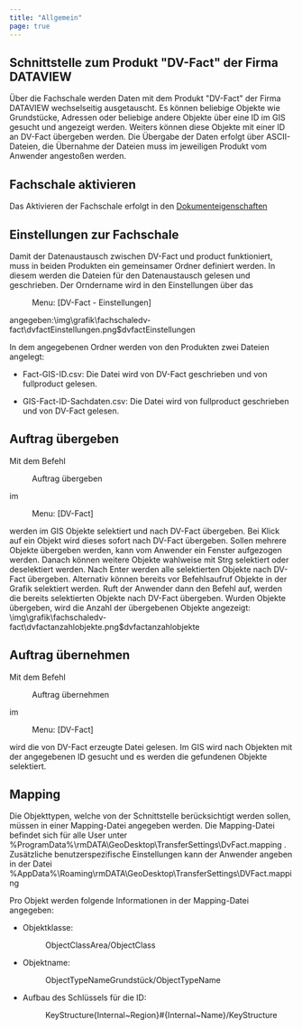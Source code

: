 ```yaml
---
title: "Allgemein"
page: true
---
```

## Schnittstelle zum Produkt &quot;DV-Fact&quot; der Firma DATAVIEW

&#220;ber die Fachschale werden Daten mit dem Produkt &quot;DV-Fact&quot; der Firma DATAVIEW wechselseitig ausgetauscht. Es k&#246;nnen beliebige Objekte wie Grundst&#252;cke, Adressen oder beliebige andere Objekte &#252;ber eine ID im GIS gesucht und angezeigt werden. Weiters k&#246;nnen diese Objekte mit einer ID an DV-Fact &#252;bergeben werden. 
Die &#220;bergabe der Daten erfolgt &#252;ber ASCII-Dateien, die &#220;bernahme der Dateien muss im jeweiligen Produkt vom Anwender angesto&#223;en werden.

## Fachschale aktivieren
Das Aktivieren der Fachschale erfolgt in den [Dokumenteigenschaften](../einstellungen/dokumenteneinstellungen)


## Einstellungen zur Fachschale
Damit der Datenaustausch zwischen DV-Fact und  <Placeholder>product</Placeholder> funktioniert, muss in beiden Produkten ein gemeinsamer Ordner definiert werden. In diesem werden die Dateien f&#252;r den Datenaustausch gelesen und geschrieben.
Der Orndername wird in den Einstellungen &#252;ber das  <Menu> Menu: [DV-Fact - Einstellungen] </Menu>  angegeben:<Image>\img\grafik\fachschaledv-fact\dvfactEinstellungen.png$dvfactEinstellungen</Image>

In dem angegebenen Ordner werden von den Produkten zwei Dateien angelegt:

- Fact-GIS-ID.csv: Die Datei wird von DV-Fact geschrieben und von <Placeholder>fullproduct</Placeholder> gelesen.

- GIS-Fact-ID-Sachdaten.csv: Die Datei wird von <Placeholder>fullproduct</Placeholder> geschrieben und von DV-Fact gelesen.




## Auftrag &#252;bergeben
Mit dem Befehl  <Menu>Auftrag übergeben</Menu>  im  <Menu> Menu: [DV-Fact] </Menu>  werden im GIS Objekte selektiert und nach DV-Fact &#252;bergeben. 
Bei Klick auf ein Objekt wird dieses sofort nach DV-Fact &#252;bergeben.
Sollen mehrere Objekte &#252;bergeben werden, kann vom Anwender ein Fenster aufgezogen werden. Danach k&#246;nnen weitere Objekte wahlweise mit  <Border>Strg</Border>  selektiert oder deselektiert werden. Nach  <Border>Enter</Border>  werden alle selektierten Objekte nach DV-Fact &#252;bergeben.
Alternativ k&#246;nnen bereits vor Befehlsaufruf Objekte in der Grafik selektiert werden. Ruft der Anwender dann den Befehl auf, werden die bereits selektierten Objekte nach DV-Fact &#252;bergeben.
Wurden Objekte &#252;bergeben, wird die Anzahl der &#252;bergebenen Objekte angezeigt:<Image>\img\grafik\fachschaledv-fact\dvfactanzahlobjekte.png$dvfactanzahlobjekte</Image>

## Auftrag &#252;bernehmen
Mit dem Befehl  <Menu>Auftrag übernehmen</Menu>  im  <Menu> Menu: [DV-Fact] </Menu>  wird die von DV-Fact erzeugte Datei gelesen. Im GIS wird nach Objekten mit der angegebenen ID gesucht und es werden die gefundenen Objekte selektiert.

## Mapping
Die Objekttypen, welche von der Schnittstelle ber&#252;cksichtigt werden sollen, m&#252;ssen in einer Mapping-Datei angegeben werden.
Die Mapping-Datei befindet sich f&#252;r alle User unter  <Border>%ProgramData%\rmDATA\GeoDesktop\TransferSettings\DvFact.mapping</Border> .
Zus&#228;tzliche benutzerspezifische Einstellungen kann der Anwender angeben in der Datei  <Border>%AppData%\Roaming\rmDATA\GeoDesktop\TransferSettings\DVFact.mapping</Border> 

Pro Objekt werden folgende Informationen in der Mapping-Datei angegeben:

- Objektklasse: <Menu>ObjectClassArea/ObjectClass</Menu> 
- Objektname: <Menu>ObjectTypeNameGrundstück/ObjectTypeName</Menu> 
- Aufbau des Schl&#252;ssels f&#252;r die ID: <Menu>KeyStructure{Internal~Region}#{Internal~Name}/KeyStructure</Menu> 


